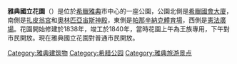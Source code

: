 {{unreferenced|time=2015-01-16T16:04:34+00:00}}
'''雅典國立花園'''（{{lang-el|Εθνικός Κήπος}}）是位於[[希臘|希臘]][[雅典|雅典]]市中心的一座公園，公園北側是[[希臘國會大廈|希臘國會大廈]]，南側是[[扎皮翁宮|扎皮翁宮]]和[[奧林匹亞宙斯神殿_(雅典)|奧林匹亞宙斯神殿]]，東側是[[帕那辛納克體育場|帕那辛納克體育場]]，西側是[[憲法廣場_(雅典)|憲法廣場]]。花園開始修建於1838年，竣工於1840年，當時花園上午為王族專用，下午對市民開放。現在雅典國立花園對普通市民開放。

[[Category:雅典建筑物|Category:雅典建筑物]]
[[Category:希腊公园|Category:希腊公园]]
[[Category:雅典旅游景点|Category:雅典旅游景点]]